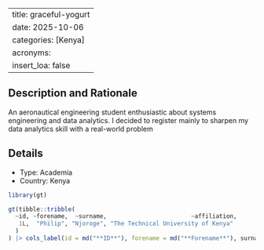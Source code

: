 
---
title: graceful-yogurt
date: 2025-10-06
categories: [Kenya]
acronyms:
  insert_loa: false
---

## Description and Rationale

An aeronautical engineering student enthusiastic about systems engineering and data analytics. I decided to register mainly to sharpen my data analytics skill with a real-world problem

## Details

* Type: Academia
* Country: Kenya

```r
library(gt)

gt(tibble::tribble(
  ~id, ~forename,  ~surname,                        ~affiliation,
   1L,  "Philip", "Njoroge", "The Technical University of Kenya"
  )
) |> cols_label(id = md("**ID**"), forename = md("**Forename**"), surname ~ md("**Surname**"), affiliation ~ md("**Affiliation**"))
```
